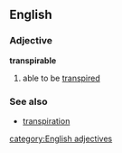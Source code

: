 ==English==
===Adjective===
'''transpirable'''
#{{biology}} able to be [[transpire]]d
===See also===
*[[transpiration]]
[[category:English adjectives]]